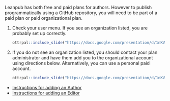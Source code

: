 
Leanpub has both free and paid plans for authors. However to publish programmatically using a GitHub repository, you will need to be part of a paid plan or paid organizational plan.

1. Check your user menu. If you see an organization listed, you are probably set up correctly. 

    ```r
ottrpal::include_slide("https://docs.google.com/presentation/d/1nKVYtTsawTHSxMun69U3GO9xT_xSQsJjTEabEb1qAuU/edit#slide=id.g1b1ea0f5d51_0_7")
    ```
    
1. If you do not see an organization listed, you should contact your plan administrator and have them add you to the organizational account using directions below. Alternatively, you can use a personal paid account.
 
    ```r
ottrpal::include_slide("https://docs.google.com/presentation/d/1nKVYtTsawTHSxMun69U3GO9xT_xSQsJjTEabEb1qAuU/edit#slide=id.g1b1ea0f5d51_0_15")
    ```

:::: {.notice}
- [Instructions for adding an Author](https://hutchdatascience.org/Using_Leanpub/add-organization-author.html)
- [Instructions for adding an Editor](https://hutchdatascience.org/Using_Leanpub/add-organization-editor.html)
::::
